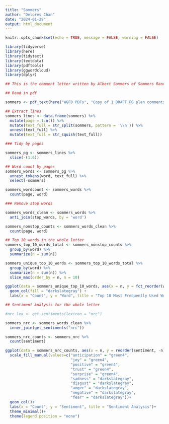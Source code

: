 ```yaml
---
title: "Sommers"
author: "Delores Chan"
date: "2024-01-29"
output: html_document
---
```


```r
knitr::opts_chunk$set(echo = TRUE, message = FALSE, warning = FALSE)

library(tidyverse)
library(here)
library(tidytext)
library(textdata)
library(pdftools)
library(ggwordcloud)
library(dplyr)
```

```r
## This is the comment letter written by Albert Sommers of Sommers Ranch for the WGFD request for comments and feedback on the Draft Elk Management Plan. 

## Read in pdf

sommers <- pdf_text(here("WGFD PDFs", "Copy of 1 DRAFT FG plan comments Albert Sommers July 2023.pdf"))

```


```r
## Extract lines
sommers_lines <- data.frame(sommers) %>% 
  mutate(page = 1:n()) %>%
  mutate(text_full = str_split(sommers, pattern = '\\n')) %>% 
  unnest(text_full) %>% 
  mutate(text_full = str_squish(text_full))
```


```r
### Tidy by pages

sommers_pg <- sommers_lines %>% 
  slice(-(1:6))
```


```r
## Word count by pages
sommers_words <- sommers_pg %>% 
  unnest_tokens(word, text_full) %>% 
  select(-sommers)

sommers_wordcount <- sommers_words %>% 
  count(page, word)
```


```r
### Remove stop words

sommers_words_clean <- sommers_words %>% 
  anti_join(stop_words, by = 'word')

sommers_nonstop_counts <- sommers_words_clean %>% 
  count(page, word)
```


```r
## Top 10 words in the whole letter
sommers_top_10_words_total <- sommers_nonstop_counts %>% 
  group_by(word) %>%
  summarize(n = sum(n))

sommers_unique_top_10_words <- sommers_top_10_words_total %>%
  group_by(word) %>%
  summarize(n = sum(n)) %>%
  slice_max(order_by = n, n = 10)

ggplot(data = sommers_unique_top_10_words, aes(x = n, y = fct_reorder(word, n))) +
  geom_col(fill = "darkslategray") +
  labs(x = "Count", y = "Word", title = "Top 10 Most Frequently Used Words")
```

```r
## Sentiment Analysis for the whole letter

#nrc_lex <- get_sentiments(lexicon = "nrc")

sommers_nrc <- sommers_words_clean %>% 
  inner_join(get_sentiments("nrc"))

sommers_nrc_counts <- sommers_nrc %>% 
  count(sentiment)

ggplot(data = sommers_nrc_counts, aes(x = n, y = reorder(sentiment, -n), fill = sentiment))+
  scale_fill_manual(values=c("anticipation" = "green4",
                             "joy" = "green4",
                             "positive" = "green4",
                             "trust" = "green4",
                             "surprise" = "green4",
                             "sadness" = "darkslategray",
                             "disgust" = "darkslategray",
                             "anger" = "darkslategray",
                             "negative" = "darkslategray",
                             "fear" = "darkslategray"))+
  geom_col()+
  labs(x = "Count", y = "Sentiment", title = "Sentiment Analysis")+
  theme_minimal()+
  theme(legend.position = "none")
```






